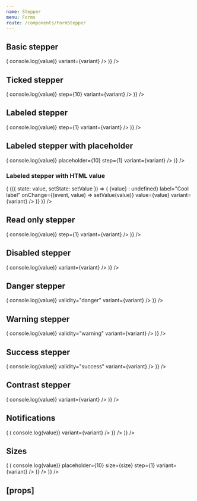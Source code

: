 ```yaml
---
name: Stepper
menu: Forms
route: /components/FormStepper
---
```



<PageTitle src="components/Form/Stepper" title="Stepper" />

## Basic stepper

<Playground>
  <ThemeWrapper>
    <Looper
      list={variants}
      render={variant => (
        <Rhythm py={3}>
          <FormComponentDemo unwrapped initialValue={10} property="value" type="stepper">
            <Stepper aria-label="Cool label" onChange={(event, value) => console.log(value)} variant={variant} />
          </FormComponentDemo>
        </Rhythm>
      )}
    />
  </ThemeWrapper>
</Playground>

## Ticked stepper

<Playground>
  <ThemeWrapper>
    <Looper
      list={variants}
      render={variant => (
        <Rhythm py={3}>
          <FormComponentDemo unwrapped initialValue={10} property="value" type="stepper">
            <Stepper
              label="Cool label"
              max={100}
              min={-100}
              onChange={(event, value) => console.log(value)}
              step={10}
              variant={variant}
            />
          </FormComponentDemo>
        </Rhythm>
      )}
    />
  </ThemeWrapper>
</Playground>

## Labeled stepper

<Playground>
  <ThemeWrapper>
    <Looper
      list={variants}
      render={variant => (
        <Rhythm py={3}>
          <FormComponentDemo unwrapped initialValue={10} property="value" type="stepper">
            <Stepper
              label="Cool label"
              max={12}
              min={2}
              onChange={(event, value) => console.log(value)}
              step={1}
              variant={variant}
            />
          </FormComponentDemo>
        </Rhythm>
      )}
    />
  </ThemeWrapper>
</Playground>

## Labeled stepper with placeholder

<Playground>
  <ThemeWrapper>
    <Looper
      list={variants}
      render={variant => (
        <Rhythm py={3}>
          <FormComponentDemo unwrapped property="value" type="stepper">
            <Stepper
              label="Cool label"
              max={12}
              min={2}
              onChange={(event, value) => console.log(value)}
              placeholder={10}
              step={1}
              variant={variant}
            />
          </FormComponentDemo>
        </Rhythm>
      )}
    />
  </ThemeWrapper>
</Playground>

### Labeled stepper with HTML value

<Playground>
  <ThemeWrapper>
    <Looper
      list={variants}
      render={variant => (
        <StateWrapper initialState={10} key={variant}>
          {({ state: value, setState: setValue }) => (
            <Rhythm grouped py={3} style={{ maxWidth: 400 }}>
              <Stepper
                alwaysUseFormatting
                formattedValue={value || value === 0 ? <i>{value}</i> : undefined}
                label="Cool label"
                onChange={(event, value) => setValue(value)}
                value={value}
                variant={variant}
              />
            </Rhythm>
          )}
        </StateWrapper>
      )}
    />
  </ThemeWrapper>
</Playground>

## Read only stepper

<Playground>
  <ThemeWrapper>
    <Looper
      list={variants}
      render={variant => (
        <Rhythm py={3}>
          <FormComponentDemo unwrapped initialValue={10} property="value" type="stepper">
            <Stepper
              readOnly
              label="Cool label"
              max={12}
              min={2}
              onChange={(event, value) => console.log(value)}
              step={1}
              variant={variant}
            />
          </FormComponentDemo>
        </Rhythm>
      )}
    />
  </ThemeWrapper>
</Playground>

## Disabled stepper

<Playground>
  <ThemeWrapper>
    <Looper
      list={variants}
      render={variant => (
        <Rhythm py={3}>
          <FormComponentDemo unwrapped initialValue={10} property="value" type="stepper">
            <Stepper disabled label="Cool label" onChange={(event, value) => console.log(value)} variant={variant} />
          </FormComponentDemo>
        </Rhythm>
      )}
    />
  </ThemeWrapper>
</Playground>

## Danger stepper

<Playground>
  <ThemeWrapper>
    <Looper
      list={variants}
      render={variant => (
        <Rhythm py={3}>
          <FormComponentDemo unwrapped initialValue={10} property="value" type="stepper">
            <Stepper
              label="Cool label"
              onChange={(event, value) => console.log(value)}
              validity="danger"
              variant={variant}
            />
          </FormComponentDemo>
        </Rhythm>
      )}
    />
  </ThemeWrapper>
</Playground>

## Warning stepper

<Playground>
  <ThemeWrapper>
    <Looper
      list={variants}
      render={variant => (
        <Rhythm py={3}>
          <FormComponentDemo unwrapped initialValue={10} property="value" type="stepper">
            <Stepper
              label="Cool label"
              onChange={(event, value) => console.log(value)}
              validity="warning"
              variant={variant}
            />
          </FormComponentDemo>
        </Rhythm>
      )}
    />
  </ThemeWrapper>
</Playground>

## Success stepper

<Playground>
  <ThemeWrapper>
    <Looper
      list={variants}
      render={variant => (
        <Rhythm py={3}>
          <FormComponentDemo unwrapped initialValue={10} property="value" type="stepper">
            <Stepper
              label="Cool label"
              onChange={(event, value) => console.log(value)}
              validity="success"
              variant={variant}
            />
          </FormComponentDemo>
        </Rhythm>
      )}
    />
  </ThemeWrapper>
</Playground>

## Contrast stepper

<Playground>
  <ThemeWrapper contrast>
    <Looper
      list={variants}
      render={variant => (
        <Rhythm py={3}>
          <FormComponentDemo contrast unwrapped initialValue={10} property="value" type="stepper">
            <Stepper contrast label="Cool label" onChange={(event, value) => console.log(value)} variant={variant} />
          </FormComponentDemo>
        </Rhythm>
      )}
    />
  </ThemeWrapper>
</Playground>

## Notifications

<Playground>
  <ThemeWrapper>
    <Looper
      list={variants}
      render={variant => (
        <Looper
          list={['success', 'danger', 'warning', 'primary', 'neutral']}
          render={level => (
            <Rhythm py={3}>
              <FormComponentDemo unwrapped initialValue={10} property="value" type="stepper">
                <NotifiedStepper
                  label="Cool label"
                  level={level}
                  notification={`This is an example ${level} notification.`}
                  onChange={(event, value) => console.log(value)}
                  variant={variant}
                />
              </FormComponentDemo>
            </Rhythm>
          )}
        />
      )}
    />
  </ThemeWrapper>
</Playground>

## Sizes

<Playground>
  <ThemeWrapper>
    <Looper
      list={sizes}
      render={size => (
        <Rhythm grouped my={3}>
          <Looper
            list={variants}
            render={variant => (
              <Rhythm key={variant} py={3}>
                <FormComponentDemo unwrapped property="value" type="textbox">
                  <Stepper
                    inputWidth="auto"
                    label={`Size ${size}`}
                    max={12}
                    min={2}
                    onChange={(event, value) => console.log(value)}
                    placeholder={10}
                    size={size}
                    step={1}
                    variant={variant}
                  />
                </FormComponentDemo>
              </Rhythm>
            )}
          />
        </Rhythm>
      )}
    />
  </ThemeWrapper>
</Playground>

## \[props\]

<Props of={Stepper} />
